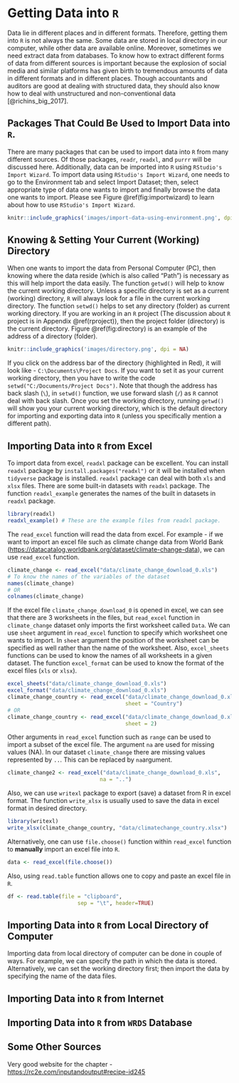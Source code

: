 # Getting Data into `R` 

Data lie in different places and in different formats. Therefore, getting them into `R` is not always the same. Some data are stored in local directory in our computer, while other data are available online. Moreover, sometimes we need extract data from databases. To know how to extract different forms of data from different sources is important because the explosion of social media and similar platforms has given birth to tremendous amounts of data in different formats and in different places. Though accountants and auditors are good at dealing with structured data, they should also know how to deal with unstructured and non-conventional data [@richins_big_2017].

## Packages That Could Be Used to Import Data into `R`.

There are many packages that can be used to import data into `R` from many different sources. Of those packages, `readr`, `readxl`, and `purrr` will be discussed here. Additionally, data can be imported into `R` using `RStudio's Import Wizard`. To import data using `RStudio's Import Wizard`, one needs to go to the Environment tab and select Import Dataset; then, select appropriate type of data one wants to import and finally browse the data one wants to import. Please see Figure \@ref(fig:importwizard) to learn about how to use `RStudio's Import Wizard`. 

```r
knitr::include_graphics('images/import-data-using-environment.png', dpi = NA)
```

## Knowing & Setting Your Current (Working) Directory

When one wants to import the data from Personal Computer (PC), then knowing where the data reside (which is also called "Path") is necessary as this will help import the data easily. The function `getwd()` will help to know the current working directory. Unless a specific directory is set as a current (working) directory, `R` will always look for a file in the current working directory. The function `setwd()` helps to set any directory (folder) as current working directory. If you are working in an `R` project (The discussion about `R` project is in Appendix \@ref(rproject)), then the project folder (directory) is the current directory. Figure \@ref(fig:directory) is an example of the address of a directory (folder).

```r
knitr::include_graphics('images/directory.png', dpi = NA)
```

If you click on the address bar of the directory (highlighted in Red), it will look like - `C:\Documents\Project Docs`. If you want to set it as your current working directory, then you have to write the code `setwd("C:/Documents/Project Docs")`. Note that though the address has back slash (`\`), in `setwd()` function, we use forward slash (`/`) as `R` cannot deal with back slash. Once you set the working directory, running `getwd()` will show you your current working directory, which is the default directory for importing and exporting data into `R` (unless you specifically mention a different path). 

## Importing Data into `R` from Excel 

To import data from excel, `readxl` package can be excellent. You can install `readxl` package by `install.packages("readxl")` or it will be installed when `tidyverse` package is installed. `readxl` package can deal with both `xls` and `xlsx` files. There are some built-in datasets with `readxl` package. The function `readxl_example` generates the names of the built in datasets in `readxl` package.  

```r
library(readxl)
readxl_example() # These are the example files from readxl package. 
```

The `read_excel` function will read the data from excel. For example - if we want to import an excel file such as climate change data from World Bank (<https://datacatalog.worldbank.org/dataset/climate-change-data>), we can use `read_excel` function. 

```r
climate_change <- read_excel("data/climate_change_download_0.xls")
# To know the names of the variables of the dataset 
names(climate_change)
# OR
colnames(climate_change)
```

If the excel file `climate_change_download_0` is opened in excel, we can see that there are 3 worksheets in the files, but `read_excel` function in `climate_change` dataset only imports the first worksheet called `Data`. We can use `sheet` argument in `read_excel` function to specify which worksheet one wants to import. In `sheet` argument the position of the worksheet can be specified as well rather than the name of the worksheet. Also, `excel_sheets` functions can be used to know the names of all worksheets in a given dataset. The function `excel_format` can be used to know the format of the excel files (`xls` or `xlsx`). 

```r
excel_sheets("data/climate_change_download_0.xls")
excel_format("data/climate_change_download_0.xls")
climate_change_country <- read_excel("data/climate_change_download_0.xls", 
                                     sheet = "Country")
# OR
climate_change_country <- read_excel("data/climate_change_download_0.xls", 
                                     sheet = 2)
```

Other arguments in `read_excel` function such as `range` can be used to import a subset of the excel file. The argument `na` are used for missing values (NA). In our dataset `climate_change` there are missing values represented by `..`. This can be replaced by `na`argument. 

```r
climate_change2 <- read_excel("data/climate_change_download_0.xls",
                             na = "..")
```

Also, we can use `writexl` package to export (save) a dataset from R in excel format. The function `write_xlsx` is usually used to save the data in excel format in desired directory. 

```r
library(writexl)
write_xlsx(climate_change_country, "data/climatechange_country.xlsx")
```

Alternatively, one can use `file.choose()` function within `read_excel` function to **manually** import an excel file into `R`. 

```r
data <- read_excel(file.choose())
```

Also, using `read.table` function allows one to copy and paste an excel file in `R`. 

```r

df <- read.table(file = "clipboard", 
                      sep = "\t", header=TRUE)
```


## Importing Data into `R` from Local Directory of Computer 

Importing data from local directory of computer can be done in couple of ways. For example, we can specify the path in which the data is stored. Alternatively, we can set the working directory first; then import the data by specifying the name of the data files. 


## Importing Data into `R` from Internet




## Importing Data into `R` from `WRDS` Database



## Some Other Sources 


Very good website for the chapter - <https://rc2e.com/inputandoutput#recipe-id245>
